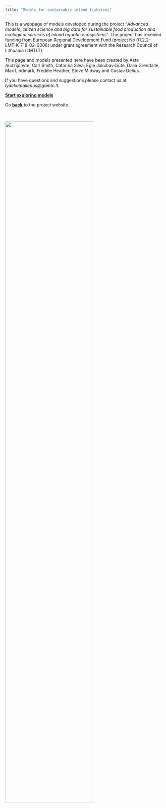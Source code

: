 ```yaml
---
title: "Models for sustainable inland fisheries" 
---
```


<!-- NOTE: you must edit this .qmd file  for it to refresh on github pages, edit 3-->

This is a webpage of models developed during the project "*Advanced models, citizen science and big data for sustainable food production and ecological services of inland aquatic ecosystems*". The project has received funding from European Regional Development Fund (project No 01.2.2-LMT-K-718-02-0006) under grant agreement with the Research Council of Lithuania (LMTLT).

This page and models presented here have been created by Asta Audzijonyte, Carl Smith, Catarina Silva, Egle Jakubavičiūtė, Dalia Grendaitė, Max Lindmark, Freddie Heather, Steve Midway and Gustav Delius.  

If you have questions and suggestions please contact us at *lydekaipaliepus@gamtc.lt*.

[**Start exploring models**](models.qmd)

Go [**back**](https://en.sif.lt) to the project website.


::: {.grid}

<br>

<!-- Logos -->
::: {.g-col-12}
![](images/logos_en.png){fig-align="center" width="75%"} 
:::
:::
